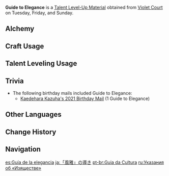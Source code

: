 {{Item Infobox
|id           = 104324
|image        = Item Guide to Elegance.png
|type         = Talent Level-Up Materials
|group2        = Talent Books
|invCategory  = Character Development Items
|group        = Elegance Books
|rarity       = 3
|description  = Elegance is the form of the nation of thunder.<br />Elegance shuns arrogance. The elegant are ever humble, and only by discarding vanity and sloth may one see clearly &mdash; and is there not beauty and loveliness even in the basest of appearances?
|day1         = Tuesday
|day2         = Friday
|day3         = Sunday
|source1      = Violet Court
|source2      = [[Crafting]]
|source3      = [[Parametric Transformer]]
}}
'''Guide to Elegance''' is a [[Talent Level-Up Material]] obtained from [[Violet Court]] on Tuesday, Friday, and Sunday.

==Alchemy==
{{Recipe
|type = Crafting
|Teachings of Elegance = 3
|Mora = 175
|sort = Teachings of Elegance,Mora
}}

==Craft Usage==
{{Craft Usage}}

==Talent Leveling Usage==
{{Talent Leveling Usage}}

==Trivia==
*The following birthday mails included Guide to Elegance:
**[[Birthday/Kaedehara Kazuha#The Wind Blows...|Kaedehara Kazuha's 2021 Birthday Mail]] (1 Guide to Elegance)

==Other Languages==
{{Other Languages
|en      = Guide to Elegance
|zhs     = 「风雅」的指引
|zhs_rm  = "Fēngyǎ" de Zhǐyǐn
|zht     = 「風雅」的指引
|zht_rm  = "Fēngyǎ" de Zhǐyǐn
|zh_tl   = Guidance of "Elegance"
|ja      = 「風雅」の導き
|ja_rm   = "Fuuga" no Michibiki
|ja_tl   = Guidance of Elegance
|ko      = 「풍아」의 인도
|ko_rm   = "Pung'a"-ui Indo
|ko_tl   = Guidance of "Elegance"
|es      = Guía de la elegancia
|es_tl   = Guide of Elegance
|fr      = Guide de l'Élégance
|fr_tl   = Guide of Elegance
|ru      = Указания об «Изяществе»
|ru_tl   = 
|th      = Guide to Elegance
|vi      = Hướng Dẫn Của "Nhã Nhặn"
|vi_tl   = 
|de      = Anleitung zur „Eleganz“
|de_tl   = Guide to "Elegance"
|id      = Guide to Elegance
|pt      = Guia da Cultura
|pt_tl   = Guide of Culture
}}

==Change History==
{{Change History|2.0}}

==Navigation==
{{Development Item Navbox|type=Character Talent Materials}}

[[es:Guía de la elegancia]]
[[ja:「風雅」の導き]]
[[pt-br:Guia da Cultura]]
[[ru:Указания об «Изяществе»]]